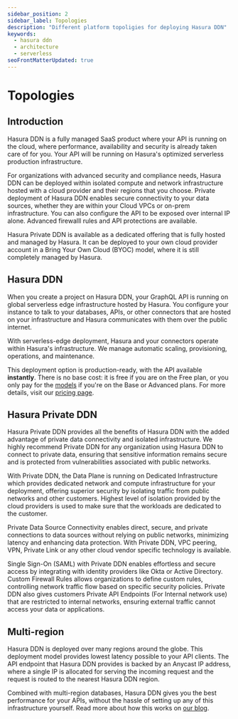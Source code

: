 ```yaml
---
sidebar_position: 2
sidebar_label: Topologies
description: "Different platform topoligies for deploying Hasura DDN"
keywords:
  - hasura ddn
  - architecture
  - serverless
seoFrontMatterUpdated: true
---
```



# Topologies

## Introduction

Hasura DDN is a fully managed SaaS product where your API is running on the cloud, where performance, availability and
security is already taken care of for you. Your API will be running on Hasura's optimized serverless production
infrastructure.

For organizations with advanced security and compliance needs, Hasura DDN can be deployed within isolated compute and
network infrastructure hosted with a cloud provider and their regions that you choose. Private deployment of Hasura DDN
enables secure connectivity to your data sources, whether they are within your Cloud VPCs or on-prem infrastructure. You
can also configure the API to be exposed over internal IP alone. Advanced firewalll rules and API protections are
available.

Hasura Private DDN is available as a dedicated offering that is fully hosted and managed by Hasura. It 
can be deployed to your own cloud provider account in a Bring Your Own Cloud (BYOC) model, where it is still completely
managed by Hasura.

## Hasura DDN

When you create a project on Hasura DDN, your GraphQL API is running on global serverless edge infrastructure hosted by
Hasura. You configure your instance to talk to your databases, APIs, or other connectors that are hosted on your
infrastructure and Hasura communicates with them over the public internet.

<Thumbnail src="/img/deployment/ddn_architecture.png" alt="DDN Architecture" />

With serverless-edge deployment, Hasura and your connectors operate within Hasura's infrastructure. We manage automatic
scaling, provisioning, operations, and maintenance.

This deployment option is production-ready, with the API available **instantly**. There is no base cost: it is free if
you are on the Free plan, or you only pay for the [models](/supergraph-modeling/models.mdx) if you're on the Base or
Advanced plans. For more details, visit our [pricing page](https://hasura.io/pricing/ddn).

## Hasura Private DDN

Hasura Private DDN provides all the benefits of Hasura DDN with the added advantage of private data connectivity and
isolated infrastructure. We highly recommend Private DDN for any organization using Hasura DDN to connect to private 
data, ensuring that sensitive information remains secure and is protected from vulnerabilities associated with public networks.

<Thumbnail src="/img/deployment/private_ddn.png" alt="Hasura Privaet DDN Architecture" />

With Private DDN, the Data Plane is running on Dedicated Infrastructure which provides dedicated network and compute 
infrastructure for your deployment, offering superior security by isolating traffic from public networks and other
customers. Highest level of isolation provided by the cloud providers is used to make sure that the workloads are
dedicated to the customer.

Private Data Source Connectivity enables direct, secure, and private connections to data sources without relying on
public networks, minimizing latency and enhancing data protection. With Private DDN, VPC peering, VPN, Private Link
or any other cloud vendor specific technology is available.

Single Sign-On (SAML) with Private DDN enables effortless and secure access by integrating with identity providers 
like Okta or Active Directory. 
Custom Firewall Rules allows organizations to define custom rules, controlling network traffic flow based on specific
security policies. Private DDN also gives customers Private API Endpoints (For Internal network use) that are restricted
to internal networks, ensuring external traffic cannot access your data or applications.

## Multi-region

Hasura DDN is deployed over many regions around the globe. This deployment model provides lowest latency possible to
your API clients. The API endpoint that Hasura DDN provides is backed by an Anycast IP address, where a single IP is
allocated for serving the incoming request and the request is routed to the nearest Hasura DDN region.

<Thumbnail src="/img/deployment/multi_region_postgres.png" alt="DDN multi-region routing" />

Combined with multi-region databases, Hasura DDN gives you the best performance for your APIs, without the hassle of
setting up any of this infrastructure yourself. Read more about how this works on
[our blog](https://hasura.io/blog/global-reach-local-performance-introducing-hasuras-multi-region-database-routing).

